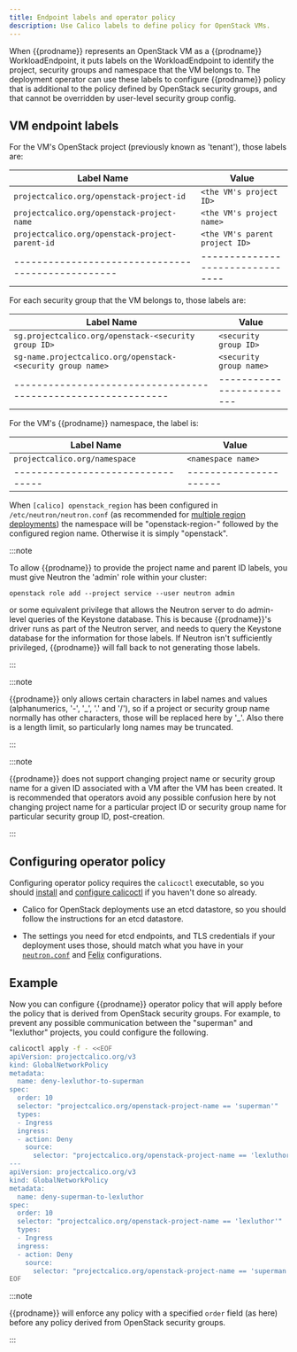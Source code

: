 ```yaml
---
title: Endpoint labels and operator policy
description: Use Calico labels to define policy for OpenStack VMs.
---
```


When {{prodname}} represents an OpenStack VM as a {{prodname}} WorkloadEndpoint,
it puts labels on the WorkloadEndpoint to identify the project, security groups and
namespace that the VM belongs to. The deployment operator can use these labels to
configure {{prodname}} policy that is additional to the policy defined by OpenStack
security groups, and that cannot be overridden by user-level security group config.

## VM endpoint labels

For the VM's OpenStack project (previously known as 'tenant'), those labels are:

| Label Name                                        | Value                            |
| ------------------------------------------------- | -------------------------------- |
| `projectcalico.org/openstack-project-id`          | `<the VM's project ID>`          |
| `projectcalico.org/openstack-project-name`        | `<the VM's project name>`        |
| `projectcalico.org/openstack-project-parent-id`   | `<the VM's parent project ID>`   |
| ------------------------------------------------- | -------------------------------- |

For each security group that the VM belongs to, those labels are:

| Label Name                                                    | Value                     |
| ------------------------------------------------------------- | ------------------------- |
| `sg.projectcalico.org/openstack-<security group ID>`          | `<security group ID>`     |
| `sg-name.projectcalico.org/openstack-<security group name>`   | `<security group name>`   |
| ------------------------------------------------------------- | ------------------------- |

For the VM's {{prodname}} namespace, the label is:

| Label Name                        | Value                  |
| --------------------------------- | ---------------------- |
| `projectcalico.org/namespace`     | `<namespace name>`     |
| --------------------------------- | ---------------------- |

When `[calico] openstack_region` has been configured in `/etc/neutron/neutron.conf` (as
recommended for [multiple region deployments](multiple-regions.mdx)) the namespace will be
"openstack-region-" followed by the configured region name. Otherwise it is simply
"openstack".

:::note

To allow {{prodname}} to provide the project name and parent ID labels,
you must give Neutron the 'admin' role within your cluster:

```
openstack role add --project service --user neutron admin
```

or some equivalent privilege that allows the Neutron server to do admin-level queries of
the Keystone database. This is because {{prodname}}'s driver runs as part of the
Neutron server, and needs to query the Keystone database for the information for those
labels. If Neutron isn't sufficiently privileged, {{prodname}} will fall back to
not generating those labels.

:::

:::note

{{prodname}} only allows certain characters in label names and values
(alphanumerics, '-', '\_', '.' and '/'), so if a project or security group name normally
has other characters, those will be replaced here by '\_'. Also there is a length
limit, so particularly long names may be truncated.

:::

:::note

{{prodname}} does not support changing project name or security group
name for a given ID associated with a VM after the VM has been created. It is
recommended that operators avoid any possible confusion here by not changing project
name for a particular project ID or security group name for particular security group
ID, post-creation.

:::

## Configuring operator policy

Configuring operator policy requires the `calicoctl` executable, so you should
[install](../../maintenance/calicoctl/install.mdx) and
[configure
calicoctl](../../maintenance/calicoctl/configure/overview.mdx) if you
haven't done so already.

- Calico for OpenStack deployments use an etcd datastore, so you should follow the
  instructions for an etcd datastore.

- The settings you need for etcd endpoints, and TLS credentials if your deployment uses
  those, should match what you have in your
  [`neutron.conf`](configuration.mdx)
  and [Felix](../../reference/felix/configuration.mdx)
  configurations.

## Example

Now you can configure {{prodname}} operator policy that will apply before the policy
that is derived from OpenStack security groups. For example, to prevent any possible
communication between the "superman" and "lexluthor" projects, you could configure the
following.

```bash
calicoctl apply -f - <<EOF
apiVersion: projectcalico.org/v3
kind: GlobalNetworkPolicy
metadata:
  name: deny-lexluthor-to-superman
spec:
  order: 10
  selector: "projectcalico.org/openstack-project-name == 'superman'"
  types:
  - Ingress
  ingress:
  - action: Deny
    source:
      selector: "projectcalico.org/openstack-project-name == 'lexluthor'"
---
apiVersion: projectcalico.org/v3
kind: GlobalNetworkPolicy
metadata:
  name: deny-superman-to-lexluthor
spec:
  order: 10
  selector: "projectcalico.org/openstack-project-name == 'lexluthor'"
  types:
  - Ingress
  ingress:
  - action: Deny
    source:
      selector: "projectcalico.org/openstack-project-name == 'superman'"
EOF
```

:::note

{{prodname}} will enforce any policy with a specified `order` field (as
here) before any policy derived from OpenStack security groups.

:::

